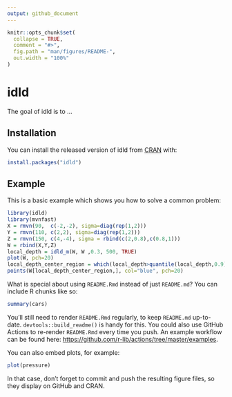 ```yaml
---
output: github_document
---
```


<!-- README.md is generated from README.Rmd. Please edit that file -->

```r
knitr::opts_chunk$set(
  collapse = TRUE,
  comment = "#>",
  fig.path = "man/figures/README-",
  out.width = "100%"
)
```

# idld

<!-- badges: start -->
<!-- badges: end -->

The goal of idld is to ...

## Installation

You can install the released version of idld from [CRAN](https://CRAN.R-project.org) with:

``` r
install.packages("idld")
```

## Example

This is a basic example which shows you how to solve a common problem:

```r
library(idld)
library(mvnfast)
X = rmvn(90,  c(-2,-2), sigma=diag(rep(1,2)))
Y = rmvn(110, c(2,2), sigma=diag(rep(1,2)))
Z = rmvn(150, c(4,-4), sigma = rbind(c(2,0.8),c(0.8,1)))
W = rbind(X,Y,Z)
local_depth = idld_m(W, W ,0.3, 500, TRUE)
plot(W, pch=20)
local_depth_center_region = which(local_depth>quantile(local_depth,0.9))
points(W[local_depth_center_region,], col="blue", pch=20)
```

What is special about using `README.Rmd` instead of just `README.md`? You can include R chunks like so:

```r
summary(cars)
```

You'll still need to render `README.Rmd` regularly, to keep `README.md` up-to-date. `devtools::build_readme()` is handy for this. You could also use GitHub Actions to re-render `README.Rmd` every time you push. An example workflow can be found here: <https://github.com/r-lib/actions/tree/master/examples>.

You can also embed plots, for example:

```r
plot(pressure)
```

In that case, don't forget to commit and push the resulting figure files, so they display on GitHub and CRAN.
